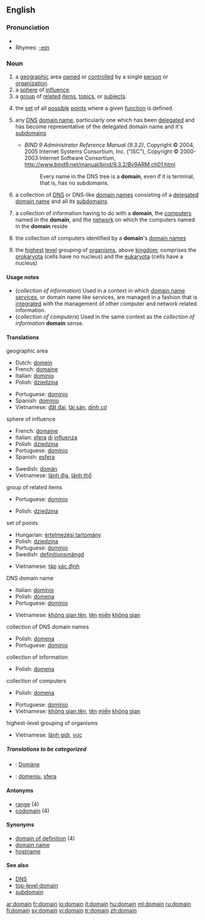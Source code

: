 ==English==

{{rank|looks|running|garden|887|domain|touch|higher|military}}

===Pronunciation===
*{{audio|en-us-domain.ogg|Audio (US)}}
*Rhymes: [[Rhymes:English:-eɪn|-eɪn]]

===Noun===
{{en-noun}}

# a [[geographic]] area [[own]]ed or [[controlled]] by a single [[person]] or [[organization]].
# a [[sphere]] of [[influence]].
# a [[group]] of [[related]] [[item]]s, [[topic]]s, or [[subject]]s.
# {{math}} the [[set]] of all [[possible]] [[point]]s where a given [[function]] is defined.
# {{cattag|computing|Internet}} any [[Domain Name System|DNS]] [[domain name]], particularly one which has been [[delegate|delegated]] and has become representative of the delegated domain name and it's [[subdomain|subdomains]]
#*''BIND 9 Administrator Reference Manual (9.3.2)'', Copyright © 2004, 2005 Internet Systems Consortium, Inc. ("ISC"), Copyright © 2000-2003 Internet Software Consortium, http://www.bind9.net/manual/bind/9.3.2/Bv9ARM.ch01.html
#*:Every name in the DNS tree is a '''domain''', even if it is terminal, that is, has no subdomains.
# {{cattag|computing|internet}} a collection of [[Domain Name System|DNS]] or DNS-like [[domain name|domain names]] consisting of a [[delegate|delegated]] [[domain name]] and all its [[subdomain|subdomains]]
# {{computing}} a collection of information having to do with a '''domain''', the [[computer|computers]] named in the '''domain''', and the [[network]] on which the computers named in the '''domain''' reside
# {{computing}} the collection of computers identified by a '''domain''''s [[domain name|domain names]]
#{{taxonomy}} the [[highest]] [[level]] grouping of [[organism]]s, above [[kingdom]]; comprises the [[prokaryota]] (cells have no nucleus) and the [[eukaryota]] (cells have a nucleus)

==== Usage notes ====
* (''collection of information'') Used in a context in which [[domain name services]], or domain name like services, are managed in a fashion that is [[integrated]] with the management of other computer and network related information.
* (''collection of computers'') Used in the same context as the ''collection of information'' '''domain''' sense.

==== Translations ====
;geographic area
{{top}}
*Dutch: [[domein]] {{n}}
*French: [[domaine]] {{f}}
*Italian: [[dominio]] {{m}}
*Polish: [[dziedzina]] {{f}}
{{mid}}
*Portuguese: [[domínio]] {{m}}
*Spanish: [[dominio]] {{m}}
*Vietnamese: [[đất đai]], [[tài sản]], [[dinh cơ]]
{{bottom}}

;sphere of influence
{{top}}
*French: [[domaine]] {{f}}
*Italian: [[sfera]] [[di]] [[influenza]] {{f}}
*Polish: [[dziedzina]] {{f}}
*Portuguese: [[domínio]] {{m}}
*Spanish: [[esfera]] {{f}}
{{mid}}
*Swedish: [[domän]] {{c}}
*Vietnamese: [[lãnh địa]], [[lãnh thổ]]
{{bottom}}

;group of related items
{{top}}
*Portuguese: [[domínio]] {{m}}
{{mid}}
*Polish: [[dziedzina]] {{f}}
{{bottom}}

;set of points
{{top}}
*Hungarian: [[értelmezési tartomány]]
*Polish: [[dziedzina]] {{f}}
*Portuguese: [[domínio]] {{m}}
*Swedish: [[definitionsmängd]] {{c}}
{{mid}}
*Vietnamese: [[tập]] [[xác định]]
{{bottom}}

;DNS domain name
{{top}}
*Italian: [[dominio]] {{m}}
*Polish: [[domena]] {{f}}
*Portuguese: [[domínio]] {{m}}
{{mid}}
*Vietnamese: [[không gian tên]], [[tên]] [[miền]] [[không gian]]
{{bottom}}

;collection of DNS domain names
{{top}}
*Polish: [[domena]] {{f}}
*Portuguese: [[domínio]] {{m}}
{{mid}}
{{bottom}}

;collection of information
{{top}}
*Polish: [[domena]] {{f}}
{{mid}}
{{bottom}}

;collection of computers
{{top}}
*Polish: [[domena]] {{f}}
{{mid}}
*Portuguese: [[domínio]] {{m}}
*Vietnamese: [[không gian tên]], [[tên]] [[miền]] [[không gian]]
{{bottom}}

;highest-level grouping of organisms
{{top}}
{{mid}}
*Vietnamese: [[lãnh giới]], [[vực]]
{{bottom}}

=====Translations to be categorized=====
{{checktrans}}
<!--Remove this section once all of the translations below have been moved into the tables above.-->
*{{ttbc|German}}: [[Domäne]] {{f}}
*{{ttbc|Romanian}}: [[domeniu]], [[sfera]]

==== Antonyms ====
*[[range]] (4)
*[[codomain]] (4)

==== Synonyms ====
*[[domain of definition]] (4)
*[[domain name]]
*[[hostname]]

====See also====
* [[DNS]]
* [[top-level domain]]
* [[subdomain]]

[[ar:domain]]
[[fr:domain]]
[[io:domain]]
[[it:domain]]
[[hu:domain]]
[[ml:domain]]
[[ru:domain]]
[[fi:domain]]
[[sv:domain]]
[[vi:domain]]
[[tr:domain]]
[[zh:domain]]